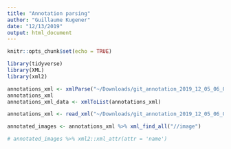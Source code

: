 ```yaml
---
title: "Annotation parsing"
author: "Guillaume Kugener"
date: "12/13/2019"
output: html_document
---
```


```r
knitr::opts_chunk$set(echo = TRUE)
```

```r
library(tidyverse)
library(XML)
library(xml2)
```

```r
annotations_xml <- xmlParse("~/Downloads/git_annotation_2019_12_05_06_06_46.dump")
annotations_xml
annotations_xml_data <- xmlToList(annotations_xml)
```

```r
annotations_xml <- read_xml("~/Downloads/git_annotation_2019_12_05_06_06_46.dump")

annotated_images <- annotations_xml %>% xml_find_all("//image")

# annotated_images %>% xml2::xml_attr(attr = 'name')
```

```r
```
